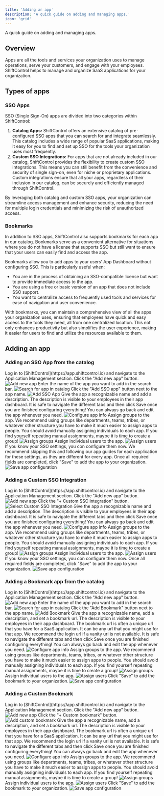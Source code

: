 ```yaml
---
title: 'Adding an app'
description: 'A quick guide on adding and managing apps.'
icon: 'grid'
---
```



<p style={{fontSize: "large"}}>A quick guide on adding and managing apps.</p>

## Overview
Apps are all the tools and services your organization uses to manage operations, serve your customers, and engage with your employees. ShiftControl helps to manage and organize SaaS applications for your organization.

## Types of apps

### SSO Apps

SSO (Single Sign-On) apps are divided into two categories within ShiftControl:

1.	**Catalog Apps:** ShiftControl offers an extensive catalog of pre-configured SSO apps that you can search for and integrate seamlessly. This catalog includes a wide range of popular SaaS applications, making it easy for you to find and set up SSO for the tools your organization uses most frequently.
2.	**Custom SSO Integrations:** For apps that are not already included in our catalog, ShiftControl provides the flexibility to create custom SSO integrations. This means you can still benefit from the convenience and security of single sign-on, even for niche or proprietary applications. Custom integrations ensure that all your apps, regardless of their inclusion in our catalog, can be securely and efficiently managed through ShiftControl.

By leveraging both catalog and custom SSO apps, your organization can streamline access management and enhance security, reducing the need for multiple login credentials and minimizing the risk of unauthorized access.

### Bookmarks

In addition to SSO apps, ShiftControl also supports bookmarks for each app in our catalog. Bookmarks serve as a convenient alternative for situations where you do not have a license that supports SSO but still want to ensure that your users can easily find and access the app.

Bookmarks allow you to add apps to your users’ App Dashboard without configuring SSO. This is particularly useful when:

- You are in the process of obtaining an SSO-compatible license but want to provide immediate access to the app.
- You are using a free or basic version of an app that does not include SSO support.
- You want to centralize access to frequently used tools and services for ease of navigation and user convenience.

With bookmarks, you can maintain a comprehensive view of all the apps your organization uses, ensuring that employees have quick and easy access to the tools they need, all from one centralized location. This not only enhances productivity but also simplifies the user experience, making it easier for users to find and utilize the resources available to them.

## Adding an app

### Adding an SSO App from the catalog

<Steps>
    <Step title="Log in to ShiftControl and go to Application Management">
        Log in to [ShiftControl](https://app.shiftcontrol.io) and navigate to the Application Management section.
    </Step>
    <Step title="Click 'Add new app'">
        Click the "Add new app" button.
        <img src="/img/ShiftControl/Apps/Apps-Add-an-app.png"
             alt="Add new app"
        />
    </Step>
    <Step title="Search for the desired app in the catalog">
        Enter the name of the app you want to add in the search bar.
        <img
            src="/img/ShiftControl/Apps/Apps-Search-for-app.png"
            alt="Search for app in catalog"
        />
    </Step>
    <Step title="Click 'Add SSO app'">
        Click the "Add SSO app" button next to the app name.
        <img src="/img/ShiftControl/Apps/Apps-Add-SSO-App.png" alt="Add SSO App"/>
    </Step>
    <Step title="Configure the app's info">
        Give the app a recognizable name and add a description. The description is visible to your employees in their
        app dashboard.
        <Admonition type="note">It is safe to navigate the different tabs and then click Save once you are finished configuring
            everything! You can always go back and edit the app whenever you need.</Admonition>
        <img src="/img/ShiftControl/Apps/Apps-Name-the-SSO-App.png" alt="Configure app info"/>
    </Step>
    <Step title="Assign groups">
        Assign groups to the app.
        <Admonition type="info">We recommend using groups like departments, teams, tribes, or whatever other structure you have to make it
            much easier to assign apps to people. You should avoid manually assigning individuals to each app. If you
            find yourself repeating manual assignments, maybe it is time to create a group!</Admonition>
        <img src="/img/ShiftControl/Apps/Apps-Assign-groups.png" alt="Assign groups"/>
    </Step>
    <Step title="Assign individual users">
        Assign individual users to the app.
        <img src="/img/ShiftControl/Apps/Apps-Assign-users.png" alt="Assign users"/>
    </Step>
    <Step title="Optionally, configure SSO settings">
        If you know your SSO settings, you con configure them now. We recommend skipping this and following our app
        guides for each application for these settings, as they are different for every app.
    </Step>
    <Step title="Save the app configuration">
        Once all required fields are completed, click "Save" to add the app to your organization.
        <img src="/img/ShiftControl/Apps/Apps-Save.png" alt="Save app configuration"/>
    </Step>
</Steps>

### Adding a Custom SSO Integration

<Steps>
    <Step title="Log in to ShiftControl and go to Application Management">
        Log in to [ShiftControl](https://app.shiftcontrol.io) and navigate to the Application Management section.
    </Step>
    <Step title="Click 'Add new app'">
        Click the "Add new app" button.
        <img src="/img/ShiftControl/Apps/Apps-Add-an-app.png" alt="Add new app"/>
    </Step>
    <Step title="Click 'Custom SSO Integration'">
        Click the "+ Custom SSO integration" button.
        <img src="/img/ShiftControl/Apps/Apps-Custom-SSO-Integration.png"
             alt="Select Custom SSO Integration"/>
    </Step>
    <Step title="Configure the app's info">
        Give the app a recognizable name and add a description. The description is visible to your employees in their
        app dashboard.
        <Admonition type="note">It is safe to navigate the different tabs and then click Save once you are finished configuring
            everything! You can always go back and edit the app whenever you need.</Admonition>
        <img src="/img/ShiftControl/Apps/Apps-Name-the-SSO-App.png" alt="Configure app info"/>
    </Step>
    <Step title="Assign groups">
        Assign groups to the app.
        <Admonition type="info">We recommend using groups like departments, teams, tribes, or whatever other structure you have to make it
            much easier to assign apps to people. You should avoid manually assigning individuals to each app. If you
            find yourself repeating manual assignments, maybe it is time to create a group!</Admonition>
        <img src="/img/ShiftControl/Apps/Apps-Assign-groups.png" alt="Assign groups"/>
    </Step>
    <Step title="Assign individual users">
        Assign individual users to the app.
        <img src="/img/ShiftControl/Apps/Apps-Assign-users.png" alt="Assign users"/>
    </Step>
    <Step title="Optionally, configure SSO settings">
        If you know your SSO settings, you con configure them now.
    </Step>
    <Step title="Save the app configuration">
        Once all required fields are completed, click "Save" to add the app to your organization.
        <img src="/img/ShiftControl/Apps/Apps-Save.png" alt="Save app configuration"/>
    </Step>
</Steps>


### Adding a Bookmark app from the catalog

<Steps>
    <Step title="Log in to ShiftControl and go to Application Management">
        Log in to [ShiftControl](https://app.shiftcontrol.io) and navigate to the Application Management section.
    </Step>
    <Step title="Click 'Add new app'">
        Click the "Add new app" button.
        <img src="/img/ShiftControl/Apps/Apps-Add-an-app.png" alt="Add new app"/>
    </Step>
    <Step title="Search for the desired app in the catalog">
        Enter the name of the app you want to add in the search bar.
        <img
            src="/img/ShiftControl/Apps/Apps-Search-for-app.png"
            alt="Search for app in catalog"
        />
    </Step>
    <Step title="Click 'Add Bookmark'">
        Click the "Add Bookmark" button next to the app name.
        <img src="/img/ShiftControl/Apps/Apps-Add-Bookmark.png" alt="Add Bookmark"/>
    </Step>
    <Step title="Configure the app's info">
        Give the app a recognizable name, add a description, and set a bookmark url. The description is visible to your
        employees in their app dashboard.
        <Admonition type="info">The bookmark url is often a unique url that you have for a SaaS application. It can be any url that you
            might use for that app. We recommend the login url if a vanity url is not available.</Admonition>
        <Admonition type="note">It is safe to navigate the different tabs and then click Save once you are finished configuring
            everything! You can always go back and edit the app whenever you need.</Admonition>
        <img src="/img/ShiftControl/Apps/Apps-Name-the-Bookmark.png" alt="Configure app info"/>
    </Step>
    <Step title="Assign groups">
        Assign groups to the app.
        <Admonition type="info">We recommend using groups like departments, teams, tribes, or whatever other structure you have to make it
            much easier to assign apps to people. You should avoid manually assigning individuals to each app. If you
            find yourself repeating manual assignments, maybe it is time to create a group!</Admonition>
        <img src="/img/ShiftControl/Apps/Apps-Assign-groups.png" alt="Assign groups"/>
    </Step>
    <Step title="Assign individual users">
        Assign individual users to the app.
        <img src="/img/ShiftControl/Apps/Apps-Assign-users.png" alt="Assign users"/>
    </Step>
    <Step title="Save the bookmark">
        Click "Save" to add the bookmark to your organization.
        <img src="/img/ShiftControl/Apps/Apps-Save.png" alt="Save app configuration"/>
    </Step>
</Steps>


### Adding a Custom Bookmark

<Steps>
    <Step title="Log in to ShiftControl and go to Application Management">
        Log in to [ShiftControl](https://app.shiftcontrol.io) and navigate to the Application Management section.
    </Step>
    <Step title="Click 'Add new app'">
        Click the "Add new app" button.
        <img src="/img/ShiftControl/Apps/Apps-Add-an-app.png" alt="Add new app"/>
    </Step>
    <Step title="Click Custom Bookmark">
        Click the "+ Custom bookmark" button.
        <img src="/img/ShiftControl/Apps/Apps-Custom-bookmark.png" alt="Add custom bookmark"/>
    </Step>
    <Step title="Configure the app's info">
        Give the app a recognizable name, add a description, and set a bookmark url. The description is visible to your
        employees in their app dashboard.
        <Admonition type="info">The bookmark url is often a unique url that you have for a SaaS application. It can be any url that you
            might use for that app. We recommend the login url if a vanity url is not available.</Admonition>
        <Admonition type="note">It is safe to navigate the different tabs and then click Save once you are finished configuring
            everything! You can always go back and edit the app whenever you need.</Admonition>
        <img src="/img/ShiftControl/Apps/Apps-Name-the-Bookmark.png" alt="Configure app info"/>
    </Step>
    <Step title="Assign groups">
        Assign groups to the app.
        <Admonition type="info">We recommend using groups like departments, teams, tribes, or whatever other structure you have to make it
            much easier to assign apps to people. You should avoid manually assigning individuals to each app. If you
            find yourself repeating manual assignments, maybe it is time to create a group!</Admonition>
        <img src="/img/ShiftControl/Apps/Apps-Assign-groups.png" alt="Assign groups"/>
    </Step>
    <Step title="Assign individual users">
        Assign individual users to the app.
        <img src="/img/ShiftControl/Apps/Apps-Assign-users.png" alt="Assign users"/>
    </Step>
    <Step title="Save the bookmark">
        Click "Save" to add the bookmark to your organization.
        <img src="/img/ShiftControl/Apps/Apps-Save.png" alt="Save app configuration"/>
    </Step>
</Steps>
